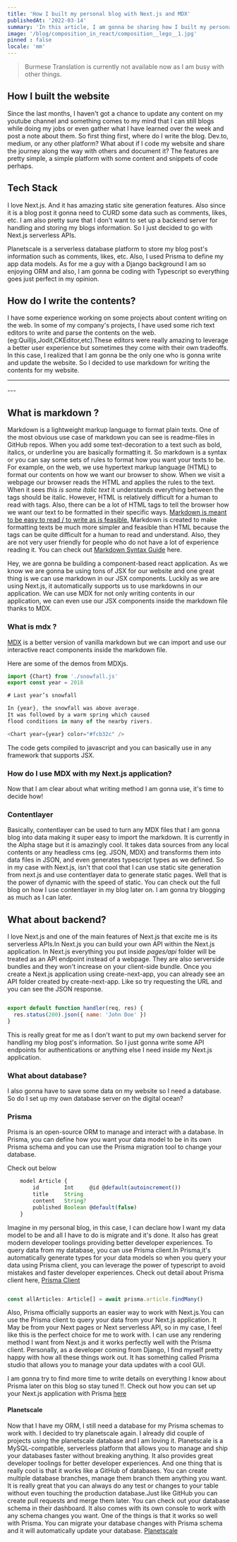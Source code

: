 ```yaml
---
title: 'How I built my personal blog with Next.js and MDX'
publishedAt: '2022-03-14'
summary: 'In this article, I am gonna be sharing how I built my personal blog with NextJS'
image: '/blog/composition_in_react/composition__lego__1.jpg'
pinned : false
locale: 'mm'
---
```



> Burmese Translation is currently not available now as I am busy with other things.


## How I built the website

Since the last months, I haven't got a chance to update any content on my youtube channel and something comes to my mind that I can still blogs while doing my jobs or even
gather what I have learned over the week and post a note about them.
So first thing first, where do I write the blog. Dev.to, medium, or any other platform? What about if I code my website and share the journey along the way with others and document it?
The features are pretty simple, a simple platform with some content and snippets of code perhaps.

## Tech Stack 

I love Next.js. And it has amazing static site generation features. Also since it is a blog post it gonna need to CURD some data such as comments, likes, etc. I am also pretty sure that I don't want to set up a 
backend server for handling and storing my blogs information. So I just decided to go with Next.js serverless APIs.

Planetscale is a serverless database platform to store my blog post's information such as comments, likes, etc. Also, I used Prisma to define my app data models. As for me a guy with a Django background I am so enjoying ORM and 
also, I am gonna be coding with Typescript so everything goes just perfect in my opinion.

## How do I write the contents?

I have some experience working on some projects about content writing on the web. In some of my company's projects, I have used some rich text editors to write and parse the contents on the web.
(eg:Quilljs,Jodit,CKEditor,etc).These editors were really amazing to leverage a better user experience but sometimes they come with their own tradeoffs. In this case, I realized that I am gonna be the only one who is gonna write and update the website. So
I decided to use markdown for writing the contents for my website.

---
<Frame url='https://codepen.io/quill/embed/KzZqZx?default-tab=html%2Cresult' title='Quill Editor demo' />
---

## What is markdown ?

Markdown is a lightweight markup language to format plain texts. One of the most obvious use case of markdown you can see is readme-files in GitHub repos.
When you add some text-decoration to a text such as bold, italics, or underline you are basically formatting it. So markdown is a syntax or you can say some sets of rules to format how you want your texts to be. For example, on the web, we use hypertext markup language (HTML) to format our contents 
on how we want our browser to show. When we visit a webpage our browser reads the HTML and applies the rules to the text. When it sees <i> this is some italic text</i> it understands everything between the tags should be italic. However, HTML is relatively difficult for a human to read with tags. Also, there
can be a lot of HTML tags to tell the browser how we want our text to be formatted in their specific ways.
[Markdown is meant to be easy to read / to write as is feasible.](https://daringfireball.net/projects/markdown/syntax#philosophy)  Markdown is created to make formatting texts be much more simpler and feasible than HTML because the tags can be quite difficult for a human to read and understand. Also, they are not very 
user friendly for people who do not have a lot of experience reading it.
You can check out [Markdown Syntax Guide](https://daringfireball.net/projects/markdown/syntax) here.

Hey, we are gonna be building a component-based react application. As we know we are gonna be using tons of JSX for our website and one great thing is we can use markdown in our JSX components. Luckily as we are using Next.js, it automatically supports us to use markdowns in our application. We can use MDX for not only writing contents
in our application, we can even use our JSX components inside the markdown file thanks to MDX.

### What is mdx ?

[MDX](https://mdxjs.com/) is a better version of vanilla markdown but we can import and use our interactive react components inside the markdown file.

Here are some of the demos from MDXjs.

```javascript
import {Chart} from './snowfall.js'
export const year = 2018

# Last year’s snowfall

In {year}, the snowfall was above average.
It was followed by a warm spring which caused
flood conditions in many of the nearby rivers.

<Chart year={year} color="#fcb32c" />

```

The code gets compiled to javascript and you can basically use in any framework that supports JSX.

### How do I use MDX with my Next.js application?

Now that I am clear about what writing method I am gonna use, it's time to decide how!

### Contentlayer 

Basically, contentlayer can be used to turn any MDX files that I am gonna blog into data making it super easy to import the markdown. It is currently in the Alpha stage but
it is amazingly cool. It takes data sources from any local contents or any headless cms (eg. JSON, MDX) and transforms them into data files in JSON, and even generates typescript types as we defined.
So in my case with Next.js, isn't that cool that I can use static site generation from next.js and use contentlayer data to generate static pages. Well that is the power of dynamic with the speed of static.
You can check out the full blog on how I use contentlayer in my blog later on. I am gonna try blogging as much as I can later.

## What about backend?

I love Next.js and one of the main features of Next.js that excite me is its serverless APIs.In Next.js you can build your own API within the Next.js application. In Next.js everything you put inside *pages/api* folder will be treated
as an API endpoint instead of a webpage. They are also serverside bundles and they won't increase on your client-side bundle. 
Once you create a Next.js application using create-next-app, you can already see an API folder created by create-next-app. Like so try requesting the URL and you can see the JSON response.

```javascript

export default function handler(req, res) {
  res.status(200).json({ name: 'John Doe' })
}

```
This is really great for me as I don't want to put my own backend server for handling my blog post's information. So I just gonna write some API endpoints for authentications or anything else I need inside my Next.js application.

### What about database?

I also gonna have to save some data on my website so I need a database. So do I set up my own database server on the digital ocean?

### Prisma

Prisma is an open-source ORM to manage and interact with a database. In Prisma, you can define how you want your data model to be in its own Prisma schema and you can use the Prisma migration tool to change your database.

Check out below

```javascript 
    model Article {
        id        Int     @id @default(autoincrement())
        title     String
        content   String?
        published Boolean @default(false)
    }
```

Imagine in my personal blog, in this case, I can declare how I want my data model to be and all I have to do is migrate and it's done. It also has great modern developer toolings providing better developer experiences.
To query data from my database, you can use Prisma client.In Prisma,it's automatically generate types for your data models so when you query your data using Prisma client, you can leverage
the power of typescript to avoid mistakes and faster developer experiences.
Check out detail about Prisma client here, [Prisma Client](https://www.prisma.io/client)


```typescript

const allArticles: Article[] = await prisma.article.findMany()

```

Also, Prisma officially supports an easier way to work with Next.js.You can use the Prisma client to query your data from your Next.js application. It May be from your Next pages or Next serverless API, so in my case, I feel like this is
the perfect choice for me to work with. I can use any rendering method I want from Next.js and it works perfectly well with the Prisma client.
Personally, as a developer coming from Django, I find myself pretty happy with how all these things work out. It has something called Prisma studio that allows you to manage your data updates with a cool GUI.


I am gonna try to find more time to write details on everything I know about Prisma later on this blog so stay tuned !!.
Check out how you can set up your Next.js application with Prisma [ here ](https://www.prisma.io/nextjs)

#### Planetscale

Now that I have my ORM, I still need a database for my Prisma schemas to work with. I decided to try planetscale again. I already did couple of projects using the planetscale database and I am loving it.
Planetscale is a MySQL-compatible, serverless platform that allows you to manage and ship your databases faster without breaking anything. It also provides great developer toolings for better developer experiences.
And one thing that is really cool is that it works like a GitHub of databases. You can create multiple database branches, manage them branch them anything you want. It is really great that you can always do any test or changes
to your table without even touching the production database.Just like GitHub you can create pull requests and merge them later.
You can check out your database schema in their dashboard. It also comes with its own console to work with any schema changes you want.
One of the things is that it works so well with Prisma. You can migrate your database changes with Prisma schema and it will automatically update your database.
[ Planetscale ](https://planetscale.com/)